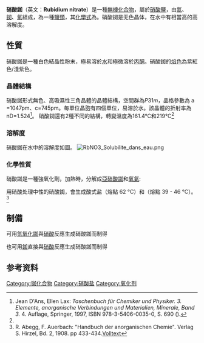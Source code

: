 {{Chembox
| verifiedrevid = 401045058
| ImageFile = RbNO3-xtal-1992-CM-3D-sf.png
| ImageSize = 200px
| ImageFile2 = Rubidiumnitrat.png
| ImageSize2 = 200px
| IUPACName = Rubidium nitrate
| OtherNames = 
| Section1 = {{Chembox Identifiers
|  ChemSpiderID_Ref = {{chemspidercite|correct|chemspider}}
|  ChemSpiderID = 23971
|  InChI = 1S/NO3.Rb/c2-1(3)4;/q-1;+1
|  InChIKey = RTHYXYOJKHGZJT-UHFFFAOYAE
|  SMILES = [Rb+].[O-][N+]([O-])=O
|  StdInChI_Ref = {{stdinchicite|correct|chemspider}}
|  StdInChI = 1S/NO3.Rb/c2-1(3)4;/q-1;+1
|  StdInChIKey_Ref = {{stdinchicite|correct|chemspider}}
|  StdInChIKey = RTHYXYOJKHGZJT-UHFFFAOYSA-N
|  InChIKey1 = RTHYXYOJKHGZJT-UHFFFAOYSA-N
|  CASNo = 13126-12-0
|  CASNo_Ref = {{cascite|correct|CAS}}
|  EINECS = 236-060-1 
|  PubChem = 25731
|  RTECS = QV0900000
  }}
| Section2 = {{Chembox Properties
|  Formula = RbNO<sub>3</sub>
|  MolarMass = 147.473
|  Appearance = 白色[[潮解|潮解]]固體
|  Density = 3.11 g/cm<sup>3</sup><ref name="ACROS">{{Acros|19393|Datum=20. Februar 2010}}.</ref>
|  MeltingPt = 310 °C <ref name="ACROS"/>
|  BoilingPt = 578 °C
|  Solubility = 44.28 g/100 mL (16 °C), 65 g/100 mL (25 C)<ref name=Ullmann>W. Lenk, H. Prinz, A. Steinmetz,"Rubidium and Rubidium Compounds" in Ullmann's Encyclopedia of Industrial Chemistry, 2010 Wiley-VCH Verlag GmbH & Co. KGaA, Weinheim. {{Doi|10.1002/14356007.a23_473.pub2}}</ref>
|  SolubleOther = 
|  Solvent = 
|  RefractIndex = 1.524
  }}
| Section4 = {{Chembox Structure
|  CrystalStruct = 三方晶系
|  SpaceGroup = P3<sub>1</sub>
|  PointGroup = 
|  LattConst_a = 10.474 Å
|  LattConst_c = 7.443 Å <ref>{{Cite journal|title=Phase Transition in Rubidium Nitrate at 346 K and Structure at 296, 372, 413 and 437 K|author=Jutta Pohl, Dieter Pohl, Gunadi Adiwidjaja|journal=[[Acta_Crystallographica|Acta Crystallographica]] Section B|volume=B48|date=1992|pages=160–166|doi=10.1107/S0108768191013459|doi-access=free}}</ref>
|  UnitCellVolume = 707.2 Å<sup>3</sup>
  }}
| Section7 = {{Chembox Hazards
|  GHSPictograms = {{Chembox GHSPictograms|03|07}}
|  GHSSignalWord = '''警告'''
|  HPhrases = {{H-phrases|272|315|319|335}}
|  PPhrases = {{P-phrases|220|261|305+351+338}}<ref name="Sigma">{{Sigma-Aldrich|ALDRICH|204269|Datum=22. April 2011|Name=Rubidium nitrate}}</ref>
|  FlashPt = 無數據
|  MainHazards = 氧化性
|  NFPA-H = 1
|  NFPA-F = 0
|  NFPA-R = 0
|  NFPA-O = OX
|  LD50 = 4625 mg·kg<sup>−1</sup> (大鼠經口)<ref name="MSDS">[http://msds.chem.ox.ac.uk/RU/rubidium_nitrate.html Safety (MSDS) data for Rubidium nitrate].</ref>
  }}
| Section8 = {{Chembox Related
|  OtherAnions = [[硫酸銣|硫酸銣]]<br/>[[氯酸銣|氯酸銣]]
|  OtherCations = [[硝酸鋰|硝酸鋰]]<br/>[[硝酸鈉|硝酸鈉]]<br/>[[硝酸鉀|硝酸鉀]]<br/>[[硝酸銫|硝酸銫]]
|  OtherCpds =
  }}
}}
'''硝酸銣'''（英文：'''Rubidium nitrate'''）是一種[[無機化合物|無機化合物]]，屬於[[硝酸鹽|硝酸鹽]]，由[[氮|氮]]、[[銣|銣]]、[[氧|氧]]組成，為一種[[鹽類|鹽類]]，其[[化學式|化學式]]為{{化學式|Rb|N|O|3|link=}}。硝酸銣是无色晶体，在水中有相當高的高溶解度。

== 性質 ==
硝酸銣是一種白色結晶性粉末，極易溶於[[水|水]]和極微溶於[[丙酮|丙酮]]。硝酸銣的[[焰色反應|焰色]]為紫紅色/淺紫色。

=== 晶體結構 ===
硝酸銣形式無色、高吸濕性三角晶體的晶體結構，空間群為''P''31''m''，晶格參數為 a =1047pm、c=745pm。每單位晶胞有四個單位，易溶於水。該晶體的折射率為 nD=1.524<ref>Jean D'Ans, Ellen Lax: ''Taschenbuch für Chemiker und Physiker. 3. Elemente, anorganische Verbindungen und Materialien, Minerale, Band 3.'' 4. Auflage, Springer, 1997, ISBN 978-3-5406-0035-0, S. 690 ({{Google Buch|BuchID=oWjEKDnsJgEC|Seite=690}}).</ref>。
硝酸銣還有2種不同的結構，轉變溫度為161.4°C和219°C<ref name="Abegg"/>

=== 溶解度 ===
硝酸銣在水中的溶解度如圖。
[[Image:RbNO3_Solubilite_dans_eau.png|left]]{{padleft:|60|
}}

=== 化學性質 ===
硝酸銣是一種強氧化劑，加熱時，分解成[[亞硝酸銣|亞硝酸銣]]和[[氧氣|氧氣]]:
:{{反應式|2|Rb|{{官能基|N|O|3|link=硝酸根}}|→|2|Rb|{{官能基|N|O|2|link=亚硝酸根}}|+|氧|2|↑}}

用硝酸处理中性的硝酸銣，會生成酸式盐{{化學式|Rb|H|{{官能基|N|O|3}}|2}}（熔點 62 °C）和{{化學式|Rb|H|2|{{官能基|N|O|3}}|3}}（熔點 39 - 46 °C）。<ref name="Abegg">R. Abegg, F. Auerbach: "Handbuch der anorganischen Chemie". Verlag S. Hirzel, Bd. 2, 1908. pp 433-434.[https://archive.org/details/handbuchderanor09koppgoog/page/434/mode/1up Volltext]</ref>

== 制備 ==
可用[[氫氧化銣|氫氧化銣]]與[[硝酸|硝酸]]反應生成硝酸銣而制得
:{{反應式|Rb|OH|+|H|{{官能基|N|O|3|link=硝酸根}}|→|Rb|{{官能基|N|O|3|link=硝酸根}}|+|H|2|O}}

也可用[[銣|銣]]直接與[[硝酸|硝酸]]反應生成硝酸銣而制得
:{{反應式|2|Rb|+|2|H|{{官能基|N|O|3|link=硝酸根}}|→|2|Rb|{{官能基|N|O|3|link=硝酸根}}|+|H|2|↑}}

== 参考资料 ==
{{reflist}}

{{銣化合物}}
{{硝酸盐}}

[[Category:铷化合物|Category:铷化合物]]
[[Category:硝酸盐|Category:硝酸盐]]
[[Category:氧化剂|Category:氧化剂]]